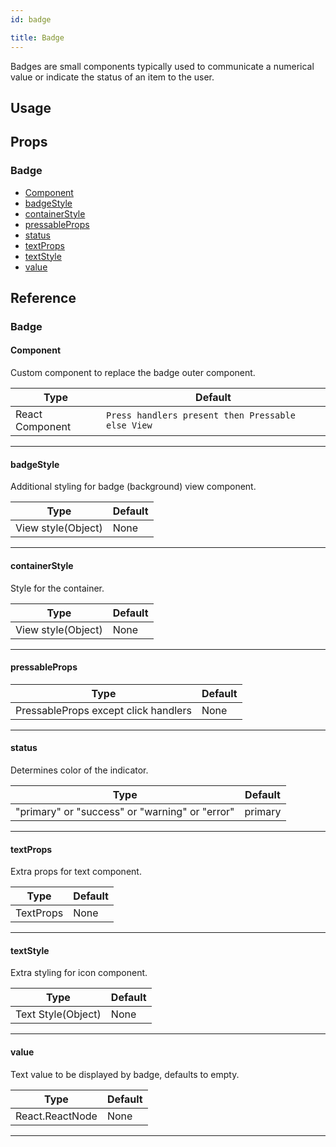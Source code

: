```yaml
---
id: badge

title: Badge
---
```






Badges are small components typically used to communicate a numerical value or indicate the status of an item to the user.

## Usage

<Snack />

## Props

### Badge

- [Component](#component)
- [badgeStyle](#badgestyle)
- [containerStyle](#containerstyle)
- [pressableProps](#pressableprops)
- [status](#status)
- [textProps](#textprops)
- [textStyle](#textstyle)
- [value](#value)

## Reference

### Badge

#### Component

Custom component to replace the badge outer component.

| Type            | Default                                           |
| --------------- | ------------------------------------------------- |
| React Component | `Press handlers present then Pressable else View` |

---

#### badgeStyle

Additional styling for badge (background) view component.

| Type               | Default |
| ------------------ | ------- |
| View style(Object) | None    |

---

#### containerStyle

Style for the container.

| Type               | Default |
| ------------------ | ------- |
| View style(Object) | None    |

---

#### pressableProps

| Type                                 | Default |
| ------------------------------------ | ------- |
| PressableProps except click handlers | None    |

---

#### status

Determines color of the indicator.

| Type                                           | Default |
| ---------------------------------------------- | ------- |
| "primary" or "success" or "warning" or "error" | primary |

---

#### textProps

Extra props for text component.

| Type      | Default |
| --------- | ------- |
| TextProps | None    |

---

#### textStyle

Extra styling for icon component.

| Type               | Default |
| ------------------ | ------- |
| Text Style(Object) | None    |

---

#### value

Text value to be displayed by badge, defaults to empty.

| Type            | Default |
| --------------- | ------- |
| React.ReactNode | None    |

---
